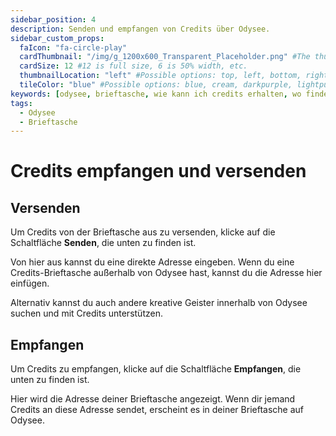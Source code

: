 ---
sidebar_position: 4
description: Senden und empfangen von Credits über Odysee.
sidebar_custom_props:
  faIcon: "fa-circle-play"
  cardThumbnail: "/img/g_1200x600_Transparent_Placeholder.png" #The thumbnail on the category card.
  cardSize: 12 #12 is full size, 6 is 50% width, etc.
  thumbnailLocation: "left" #Possible options: top, left, bottom, right, none
  tileColor: "blue" #Possible options: blue, cream, darkpurple, lightpurple, mauve, orange, pink, none
keywords: [odysee, brieftasche, wie kann ich credits erhalten, wo finde ich meine odysee adresse, wo ist die adresse meiner brieftasche auf odysee, wie kann ich credits an andere schicken, credits verschicken]
tags:
  - Odysee
  - Brieftasche
---

# Credits empfangen und versenden

## Versenden

Um Credits von der Brieftasche aus zu versenden, klicke auf die Schaltfläche **Senden**, die unten zu finden ist.

Von hier aus kannst du eine direkte Adresse eingeben. Wenn du eine Credits-Brieftasche außerhalb von Odysee hast, kannst du die Adresse hier einfügen.

Alternativ kannst du auch andere kreative Geister innerhalb von Odysee suchen und mit Credits unterstützen.

## Empfangen

Um Credits zu empfangen, klicke auf die Schaltfläche **Empfangen**, die unten zu finden ist. 

Hier wird die Adresse deiner Brieftasche angezeigt. Wenn dir jemand Credits an diese Adresse sendet, erscheint es in deiner Brieftasche auf Odysee.

